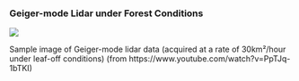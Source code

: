 
### Geiger-mode Lidar under Forest Conditions

::: {#fig-geiger-mode-forest}
![](https://user-images.githubusercontent.com/41429613/224688637-543d195b-eeac-4e1b-a91a-abad06eb49d4.png)

Sample image of Geiger-mode lidar data (acquired at a rate of 30km²/hour under leaf-off conditions) (from https://www.youtube.com/watch?v=PpTJq-1bTKI)
:::
